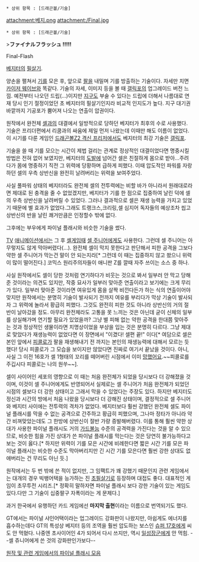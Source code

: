  * 상위 항목 : [드래곤볼/기술]

attachment:베지.png
attachment:/Final.jpg

 * 상위 항목 : [드래곤볼/기술]

>'''ファイナルフラッシュ !!!!!'''

Final-Flash

[[베지터]]의 [[필살기]].

양손을 펼쳐서 [[기]]를 모은 후, 앞으로 [[팔]]을 내밀며 기를 방출하는 기술이다. 자세만 치면 [[카이저 웨이브]]와 똑같다. 기술의 자세, 이미지 등을 볼 때 [[갤릭포]]의 업그레이드 버전 느낌. 예전부터 나오던 드립(…)이지만 [[지구]]도 부술 수 있다는 드립에 더해서 나름대로 연재 당시 인기 절정이었던 초 베지터의 필살기인지라 비교적 인지도가 높다. 지구 대기권 바깥까지 기공포가 뿜어져 나오는 연출이 압권이다.

원작에서 완전체 [[셀]]과의 대결에서 일방적으로 당하던 베지터가 최후의 수로 사용했다. 기술은 프리더편에서 리쿰과의 싸움에 제일 먼저 나왔는데 이때만 해도 이름이 없었다. 이 시기를 다룬 게임인 [[드래곤볼Z2 격신 프리저]]에서도 베지터의 최강 기술은 [[갤릭포]].

기술을 쓸 때 기를 모으는 시간이 제법 걸리는 관계로 정상적인 대결이었다면 명중시킬 방법은 전혀 없어 보였지만, 베지터의 [[도발]]에 넘어간 셀은 친절하게 몸으로 받아...주려다가 몸에 명중하기 직전 그 위력에 당황하며 급하게 피했다. 이때 압도적인 파워를 자랑하던 셀의 우측 상반신을 완전히 날려버리는 위력을 보여주었다. 

사실 풀파워 상태의 베지터라도 완전체 셀의 전투력에는 비할 바가 아니라서 원래대로라면 제대로 된 충격을 줄 수 없었겠지만, 베지터가 기를 한 점으로 집중하여 날린 덕에 셀의 우측 상반신을 날려버릴 수 있었다. 그러나 결과적으로 셀은 재생 능력을 가지고 있었기 때문에 별 효과가 없었다.그래도 트랭크스,크리링,셀 심지어 독자들의 예상조차 씹고 상반신의 반을 날린 쾌거만큼은 인정할수 밖에 없다.

그후에는 부우에게 파이널 플래시와 비슷한 기술을 썼다.

[[TV]] [[애니메이션]]에서는 그 후 [[셀게임]]때 [[셀 주니어]]에게도 사용한다. 그런데 셀 주니어는 아무렇지도 않게 막아버렸다(…). 완전체 셀이 막지 못한다고 판단해서 피한 공격을 그보다 약한 셀 주니어가 막는건 말이 안 되는지라[* 그런데 이 때는 집중하지 않고 쐈으니 위력이 많이 떨어진다.] 코믹스 원리주의자들이 애니판 Z를 깔때 자주 쓰이는 소스 중 하나.

사실 원작에서도 셀이 당한 것처럼 연기하다가 비웃는 것으로 봐서 일부러 안 막고 당해준 것이라는 의견도 있지만, 작중 묘사가 일부러 맞아준 연출이라고 보기에는 크게 무리가 있다. 일부러 맞아준 것이라면 여유있게 몸을 살짝 비낀다든가 하는 식의 연출이어야 맞지만 원작에서는 분명히 기술이 발사되기 전까지 여유를 부리다가 막상 기술이 발사되자 그 위력에 놀라서 황급히 피했다. 그것도 완전히 피한 것도 아니라 상반신의 거의 절반이 날아갔을 정도. 아무리 완전체라도 고통을 못 느끼는 것은 아닌데 굳이 신체의 일부를 상실해가며 연기할 필요가 있었을까? 그냥 별 피해 없는 약한 공격을 한대쯤 맞아주는 것과 정상적인 생물이라면 치명상이었을 부상을 입는 것은 분명히 다르다. 그냥 제대로 맞았다가 재생능력이 없었다면 이 장면에서 "이겼다! 셀편 끝!" 이다[* 여담으로 셀은 본인 앞에서 [[피콜로]]가 팔을 재생해내기 전 까지는 본인의 재생능력에 대해서 모르는 듯 했다! 당시 피콜로가 그 모습을 보이지만 않았다면 진짜로 여기서 끝났을 것이다. 아니, 사실 그 이전 16호가 셀 1형태의 꼬리를 떼어버린 시점에서 이미 [[망했어요]].~~피콜로를 주깁시다 피콜로는 나의 원쑤~~].

셀이 사이어인 세포의 영향으로 이 때는 처음 완전체가 되었을 당시보다 더 강해졌을 것이며, 이것이 셀 주니어에게도 반영되어서 실제로는 셀 주니어가 처음 완전체가 되었던 시점의 셀보다 더 강한 상태이고 그래서 막을 수 있었다는 주장도 있다. 하지만 베지터도 정신과 시간의 방에서 처음 나왔을 당시보다 더 강해진 상태이며, 결정적으로 셀 주니어와 베지터 사이에는 전투력의 격차가 없었다. 베지터보다 훨씬 강했던 완전체 셀도 파이널 플래시를 막을 수 없는 공격으로 간주하고 황급히 피했으며, 그나마 정타가 아니라 약간 비껴맞았는데도 그 한방에 상반신이 절반 가량 증발해버렸다. 이를 통해 훨씬 약한 상대가 사용한 파이널 플래시도 거의 [[가드불능]] 수준의 공격력을 가진다는 것을 알 수 있으므로, 비슷한 힘을 가진 상대가 쓴 파이널 플래시를 막는다는 것은 당연히 불가능하다고 보는 것이 옳다.[* 하지만 위력이 기를 모은 시간에 비례한다면 짧은 시간 기를 모은 파이널 플래시는 비슷한 수준도 막아버리지만 긴 시간 기를 모은다면 훨씬 강한 상대도 없애버리는 건 무리도 아닌 듯.]

원작에서는 두 번 밖에 쓴 적이 없지만, 그 임팩트가 꽤 강했기 때문인지 관련 게임에서는 대개의 경우 빅뱅어택을 능가하는 진 [[초필살기]]로 등장하며 대접도 좋다. 대표적인 게임이 초무투전 시리즈.[* 정확히 말하자면 파이널 플래시 보다 강한 기술이 있는 게임도 있다.다만 그 기술이 십중팔구 자폭이라는 게 문제다.]

과거 한국에서 유행하던 카드 게임에선 '''마지막 출현'''이라는 이름으로 번역되기도 했다.

GT에서는 파이널 샤인어택이라는 업그레이드 강화판이 나왔지만, 아쉽게도 에너지를 흡수하는데다 GT의 특성상 베지터 등의 조역을 훨씬 압도하는 보스인 [[슈퍼 17호]]에게 씨도 안 먹혔다. 나중엔 초사이어인 4가 되어서 다시 쓰지만, 역시 [[일성장군]]에게 안 먹힘. --셀 쥬니어에게 쓴 것의 강화판인가보다--

[http://www.youtube.com/watch?v=N-JfT1JTXis 원작 및 관련 게임에서의 파이널 플래시 모음]
